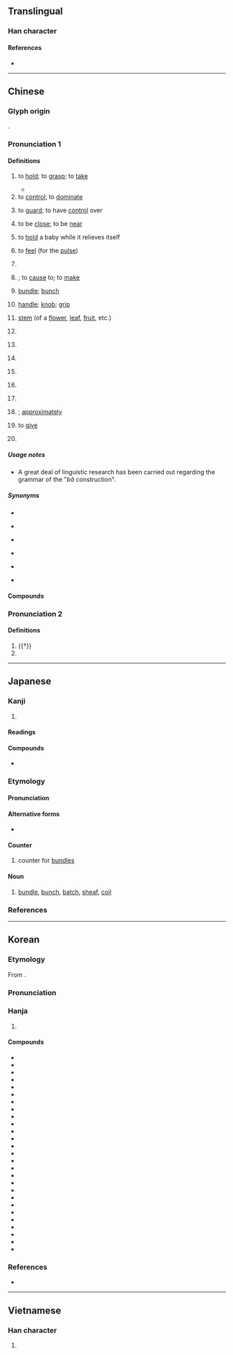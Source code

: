 {{character info}}
==Translingual==
{{stroke order|strokes=7}}

===Han character===
{{Han char|rn=64|rad=手|as=04|sn=7|four=57017|canj=QAU|ids=⿰扌巴}}

====References====
* {{Han ref|kx=0420.210|dkj=11874|dj=0768.010|hdz=31845.040|uh=628A|ud=25226|bh=A7E2|bd=42978}}

----

==Chinese==
{{zh-forms}}

===Glyph origin===
{{Han etym}}
{{Han compound|手|alt1=扌|巴|ls=psc|c1=s|c2=p|t1=hand}}.

===Pronunciation 1===
{{zh-pron
|m=bǎ,bà,bǎi,er=y,2er=y,3n=Beijing dialect
|m_note=bǎ - all senses except “stem”; bà - “handle; stem”; bǎi - preposition
|m-s=ba3
|dg=ба1/ба3
|dg_note=ба1 - the special word to reverse the word order, ба3 - handle (noun)
|c=baa2,baa3
|c_note=baa3 - rare variant for “handle; stem”
|c-t=ba2
|g=ba3
|h=pfs=pá;gd=ba3
|j=ba2
|mb=bǎ
|md=bā/bá
|md_note=bā - “to hold; handle; classifier”; bá - “handle”
|mn=xm,qz,jj,tw:pé/zz:pée/ml,jj,tw:pá/tw:pà
|mn_note=pé/pée - vernacular; pá - literary; pà - used in {{zh-l|*遏手把}}
|mn-t=bê2/ba2
|mn-t_note=bê2 - vernacular; ba2 - literary
|w=2po,2pa
|w_note=2po - vernacular; 2pa - literary
|x=ba3
|mc=y
|oc=y
|ma=y
|cat=v,n,prep,cls,adv,pn
}}

====Definitions====
{{zh-hanzi}}

# to [[hold]]; to [[grasp]]; to [[take]]
#: {{zh-x|媽媽 手把手 教 我 寫字。|My mom held my hand and taught me to write.}}
#* {{zh-x|縱 有 健婦 把 鋤犁，禾 生 隴畝 無 東西。|Even though there are sturdy wives to '''hold''' the hoe and plow, the grain grows on the field boundary slopes and one can’t tell east from west.|CL|ref=8th century, {{w2|zh|杜甫}} ({{w|Du Fu}}), {{lang|zh|《兵車行》}} (''The Army Wagons: A Ballad''); translated by {{w|Stephen Owen (sinologist)|Stephen Owen}}}}
# to [[control]]; to [[dominate]]
#: {{zh-x|把控|to control}}
# to [[guard]]; to have [[control]] over
#: {{zh-x|把守|to guard; to defend}}
#: {{zh-x|把握|to grasp; to control; to master}}
# {{lb|zh|colloquial}} to be [[close]]; to be [[near]]
# to [[hold]] a baby while it relieves itself
#: {{zh-x|把尿|to hold a baby while it urinates}}
# {{lb|zh|TCM}} to [[feel]] (for the [[pulse]])
#: {{zh-x|我 替 施主 把 把脈。|Let me feel the pulse for you.}}
# {{n-g|A light verb or preposition placed before the object of a sentence to allow it to be placed before the verb, giving greater flexibility in complex sentence construction.}}
#: {{zh-x|他 把 刀 放 在 桌子{zi} 上。|He put the knife on the table.}}
# {{n-g|Used before a “subject + verb + complement” structure}}; to [[cause]] to; to [[make]]
#: {{zh-x|真的 把 我 氣死 了！|It really '''made''' me so mad!}}
# [[bundle]]; [[bunch]]
#: {{zh-x|火把|torch (stick with a flame on one end)}}
# [[handle]]; [[knob]]; [[grip]] {{gloss|a part of an object which is held in the hand}}
#: {{zh-x|車把|handlebar (of a bicycle)}}
#: {{zh-x|刀把{bà}|knife '''handle'''; hilt}}
# [[stem]] (of a [[flower]], [[leaf]], [[fruit]], etc.)
#: {{zh-x|葉把{bà}兒{r}|stem of a leaf}}
# {{zh-classifier|[[object]]s that can be held using [[handle]]s or [[knob]]s, such as [[gun]]s, [[chair]]s, [[broom]]s, or [[umbrella]]s|cat=y}}
#: {{zh-x|三 把 刀|three knives}}
#: {{zh-x|四 把 鉸{gaau3}剪|four pairs of scissors|C}}
#: {{zh-x|一 把 刀囝|a pocketknife|MD|tr=siŏh bā dŏ̤-giāng|ref={{RQ:Great Dictionary of Modern Chinese Dialects|1677}}}}
#: {{zh-x|兩 '''把''' 掃把|two brooms}}
# {{zh-classifier|[[handful]]s of something, such as [[grain]]s, [[soil]]}}
#: {{zh-x|一 把 米|a '''handful''' of rice}}
# {{zh-classifier|[[bundle]]s or [[bunch]]es}}
#: {{zh-x|一 把 韭菜|a '''bunch''' of garlic chives}}
# {{zh-classifier|some [[abstract]] [[idea]]s, such as [[force]], [[effort]] or [[age]]}}
#: {{zh-x|加 把 勁兒{r}！|Make an extra effort!}}
# {{zh-classifier|something done with the [[hand]]}}
#: {{zh-x|幫 你 一 把|to give you a helping hand}}
# {{lb|zh|Xiamen|&|Quanzhou|_|Hokkien}} {{zh-classifier|[[wheeled]] [[vehicles]]}}
#: {{zh-x|一 把 跤踏車|a bicycle|MN|ref={{RQ:Great Dictionary of Modern Chinese Dialects|1677}}}}
# {{non-gloss definition|Placed after numerals or classifiers to express uncertainty}}; [[approximately]]
# {{lb|zh|dialectal}} to [[give]]
# {{surname|zh}}

=====Usage notes=====
{{zh-wp|zh:把字句|en:bǎ construction}}
* A great deal of linguistic research has been carried out regarding the grammar of the "''bǎ'' construction". {{attn|zh|TODO: such as...}}

=====Synonyms=====
* {{s|to control}}
{{zh-syn-saurus|克制}}
* {{s|to be close}}
{{zh-syn-saurus|臨近}}
* {{s|light verb or preposition}}
{{zh-dial}}
* {{s|handle}} {{zh-l|柄}}
* {{s|classifier}}
{{zh-dial|把-2}}
{{zh-dial|輛}}
* {{s|to give}}
{{zh-dial|給}}

====Compounds====
{{zh-der|把柄|把鬼|劣把頭|吊拷絣把|倒把|年把|出把戲|兩把刷子|嘴把式|一把子|兩把頭|二把刀|嘴把子|力把兒頭|大把|帶把子|印把子|力把|加把勁|一把手|尿尿把把|一把罩|小把戲|劣把|守把|倒把鋤頭|個把|刀把兒|一把抓|好把式|一把|把杯|把卷|把定|拜把兄弟|拿印把兒|把臂入林|滿把|拿把|把關|把話|拿把不住|把袂|把臉一板|把素持齋|武把子|把總|把風|掌把|把盞|拱把|拿一把|把勢|把如|把錢|把猾|把住|把兒缸子|把守|把持|把頭|把式|萬把|把薪助火|把玩|把鼻|把似|把臂而談|把斷|火把|沒把鼻|把舵|捏把汗|把子|抓一把|把滑|把場|把突兒|把上了|把下|把牢|拉一把|有把握|把攬|把持不住|把定了心|把來|持齋把素|把權|把麼|掗把|把賣|撈一把|把手|毛團把戲|拖把|把戲|把腳不住|揣奸把猾|打把式|打把攔|把門|把不住|看把戲|把兄弟|槍把|盲人把燭|把弦兒|把街|把口|手把子|把捉|把都兒|把穩|把斂|把細|把作|把素|盈把|把梢的|手把|把家|瓢把子|把持不定|把位|把把|把手言歡|把麻|打把勢|把定物|手巾把子|為頭把腦|把式匠|把弄|滿有把握|把兒|把色|放刁把濫|把飯叫饑|把齋|有把傢伙|把兒鏡子|沒把柄|把門人|把握|掃把|投機倒把|拜把|把筆|把晤|把脈|玩把戲|拜把子|把酒|把臂|把做|把不到|練把式|第二把手|籠驢把馬|老把戲|話把|靠把|第一把手|老把式|翻把|耍把戲|腰把子|點把|車把|鎗把|頭把兒|順把|老把勢|隨驢把馬|草把|鬼把戲|花把戲|都把勢|變把戲|車把式}}

===Pronunciation 2===
{{zh-pron
|m=pá
|ma=y
|cat=v,pn
}}

====Definitions====
{{zh-hanzi}}

# {{†}} {{zh-alt-form|爬|to scratch}}
# {{surname|zh}}

{{zh-cat|Beginning|Intermediate}}

----

==Japanese==

===Kanji===
{{ja-kanji|rs=手04}}

# {{rfdef|ja|sort=手04}}

====Readings====
{{ja-readings
|goon=へ
|kanon=は
|kun=たば-, つか
}}

====Compounds====
* {{ja-r|把%捉|は%そく|[[grasping]]}}

===Etymology===
{{ja-kanjitab|たば|yomi=k}}
{{rfe|ja}}

====Pronunciation====
{{ja-pron|yomi=k|たば|acc=1|acc_ref=DJR,NHK}}

====Alternative forms====
* {{ja-l|束}}

====Counter====
{{ja-pos|counter|たば}}

# counter for [[bundle]]s

====Noun====
{{ja-noun|たば}}

# [[bundle]], [[bunch]], [[batch]], [[sheaf]], [[coil]]

===References===
<references/>

----

==Korean==

===Etymology===
From {{der|ko|ltc|-}} {{ltc-l|把}}.

{{collapse|
* {{hanja-dongguk|방〯|pǎ}}
* {{hanja-sinjeung|파|pha}}
|Historical readings
|bg=#FFFFFF}}

===Pronunciation===
{{ko-hanja-pron|파}}

===Hanja===
{{ko-hanja-search}}
{{ko-hanja|잡다|잡을|파}}

# {{hanja form of|파|to [[take]]; to [[hold]]}}

====Compounds====
{{der-top3|Compounds}}
* {{ko-l|파로|把撈}}
* {{ko-l|파반|把盤}}
* {{ko-l|파배|把杯}}
* {{ko-l|파속|把束}}
* {{ko-l|파수|把守}}
* {{ko-l|파수|把手}}
* {{ko-l|파악|把握}}
* {{ko-l|파장|把掌}}
* {{ko-l|파절|把截}}
* {{ko-l|파주|把住}}
* {{ko-l|파지|把持}}
* {{ko-l|파지|把指}}
* {{ko-l|파직|把直}}
* {{ko-l|파착|把捉}}
* {{ko-l|파총|把摠}}
* {{ko-l|파필|把筆}}
* {{ko-l|검파|劍把}}
* {{ko-l|견파|肩把}}
* {{ko-l|공파|拱把}}
* {{ko-l|도파|刀把}}
* {{ko-l|만파|輓把}}
* {{ko-l|복파|腹把}}
* {{ko-l|슬파|膝把}}
* {{ko-l|외파|外把}}
* {{ko-l|입파|入把}}
* {{ko-l|총파|銃把}}
* {{ko-l|낭파초|狼把草}}
{{der-bottom}}

===References===
* {{R:hanjadoc|3852}}

----

==Vietnamese==

===Han character===
{{vi-readings|reading=bã, bả, bạ, bỡ, bữa, vả, vã, vỗ, bá, bẻ, bửa, lả, sấp, trả}}

# {{rfdef|vi|sort=手04}}